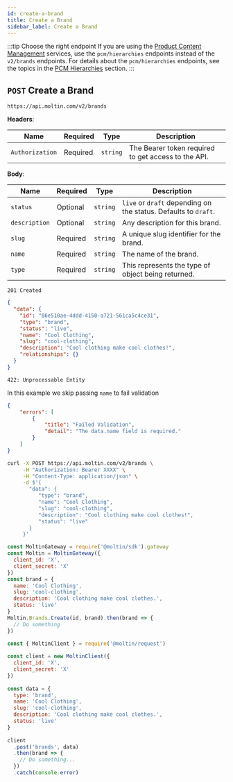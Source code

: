 ```yaml
---
id: create-a-brand
title: Create a Brand
sidebar_label: Create a Brand
---
```


:::tip Choose the right endpoint
If you are using the [Product Content Management](../../../concepts/product-content-management.md) services, use the `pcm/hierarchies` endpoints instead of the `v2/brands` endpoints. For details about the `pcm/hierarchies` endpoints, see the topics in the [PCM Hierarchies](../../pcm/hierarchies/index.md) section.
:::

## `POST` Create a Brand

```http
https://api.moltin.com/v2/brands
```

<!--DOCUSAURUS_CODE_TABS-->

<!-- Request -->

**Headers**:

| Name | Required | Type | Description |
| --- | --- | --- | --- |
| `Authorization` | Required | `string` | The Bearer token required to get access to the API. |

**Body**:

| Name | Required | Type | Description |
| --- | --- | --- | --- |
| `status` | Optional | `string` | `live` or `draft` depending on the status. Defaults to `draft`. |
| `description` | Optional | `string` | Any description for this brand. |
| `slug` | Required | `string` | A unique slug identifier for the brand. |
| `name` | Required | `string` | The name of the brand. |
| `type` | Required | `string` | This represents the type of object being returned. |


<!-- Response -->

`201 Created`

```json
{
  "data": {
    "id": "06e510ae-4ddd-4150-a721-561ca5c4ce31",
    "type": "brand",
    "status": "live",
    "name": "Cool Clothing",
    "slug": "cool-clothing",
    "description": "Cool clothing make cool clothes!",
    "relationships": {}
  }
}
```

`422: Unprocessable Entity`

In this example we skip passing `name` to fail validation

```json
{
    "errors": [
        {
            "title": "Failed Validation",
            "detail": "The data.name field is required."
        }
    ]
}
```

<!--END_DOCUSAURUS_CODE_TABS-->

<!--DOCUSAURUS_CODE_TABS-->

<!--cURL-->

```bash
curl -X POST https://api.moltin.com/v2/brands \
     -H "Authorization: Bearer XXXX" \
     -H "Content-Type: application/json" \
     -d $'{
       "data": {
          "type": "brand",
          "name": "Cool Clothing",
          "slug": "cool-clothing",
          "description": "Cool clothing make cool clothes!",
          "status": "live"
       }
     }'
```

<!--JavaScript SDK-->

```javascript
const MoltinGateway = require('@moltin/sdk').gateway
const Moltin = MoltinGateway({
  client_id: 'X',
  client_secret: 'X'
})
const brand = {
  name: 'Cool Clothing',
  slug: 'cool-clothing',
  description: 'Cool clothing make cool clothes.',
  status: 'live'
}
Moltin.Brands.Create(id, brand).then(brand => {
  // Do something
})
```

<!--Node.js SDK-->

```javascript
const { MoltinClient } = require('@moltin/request')
​
const client = new MoltinClient({
  client_id: 'X',
  client_secret: 'X'
})
​
const data = {
  type: 'brand',
  name: 'Cool Clothing',
  slug: 'cool-clothing',
  description: 'Cool clothing make cool clothes.',
  status: 'live'
}
​
client
  .post('brands', data)
  .then(brand => {
    // Do something...
  })
  .catch(console.error)
```

<!--END_DOCUSAURUS_CODE_TABS-->
